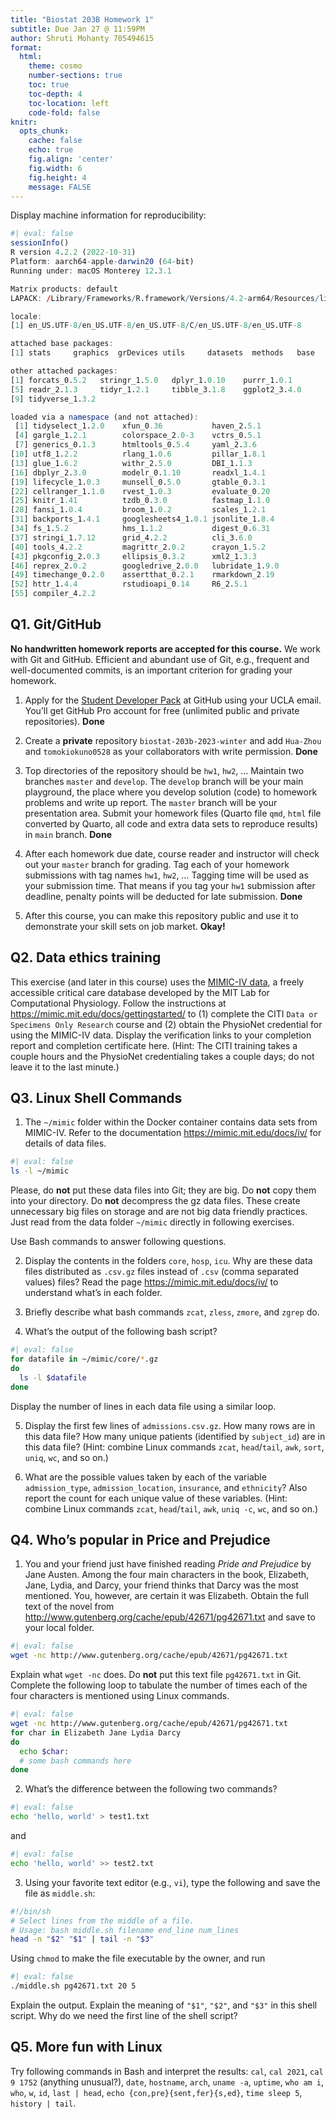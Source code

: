 ```yaml
---
title: "Biostat 203B Homework 1"
subtitle: Due Jan 27 @ 11:59PM
author: Shruti Mohanty 705494615
format:
  html:
    theme: cosmo
    number-sections: true
    toc: true
    toc-depth: 4
    toc-location: left
    code-fold: false
knitr:
  opts_chunk: 
    cache: false    
    echo: true
    fig.align: 'center'
    fig.width: 6
    fig.height: 4
    message: FALSE
---
```


Display machine information for reproducibility:
```r
#| eval: false
sessionInfo()
R version 4.2.2 (2022-10-31)
Platform: aarch64-apple-darwin20 (64-bit)
Running under: macOS Monterey 12.3.1

Matrix products: default
LAPACK: /Library/Frameworks/R.framework/Versions/4.2-arm64/Resources/lib/libRlapack.dylib

locale:
[1] en_US.UTF-8/en_US.UTF-8/en_US.UTF-8/C/en_US.UTF-8/en_US.UTF-8

attached base packages:
[1] stats     graphics  grDevices utils     datasets  methods   base     

other attached packages:
[1] forcats_0.5.2   stringr_1.5.0   dplyr_1.0.10    purrr_1.0.1    
[5] readr_2.1.3     tidyr_1.2.1     tibble_3.1.8    ggplot2_3.4.0  
[9] tidyverse_1.3.2

loaded via a namespace (and not attached):
 [1] tidyselect_1.2.0    xfun_0.36           haven_2.5.1        
 [4] gargle_1.2.1        colorspace_2.0-3    vctrs_0.5.1        
 [7] generics_0.1.3      htmltools_0.5.4     yaml_2.3.6         
[10] utf8_1.2.2          rlang_1.0.6         pillar_1.8.1       
[13] glue_1.6.2          withr_2.5.0         DBI_1.1.3          
[16] dbplyr_2.3.0        modelr_0.1.10       readxl_1.4.1       
[19] lifecycle_1.0.3     munsell_0.5.0       gtable_0.3.1       
[22] cellranger_1.1.0    rvest_1.0.3         evaluate_0.20      
[25] knitr_1.41          tzdb_0.3.0          fastmap_1.1.0      
[28] fansi_1.0.4         broom_1.0.2         scales_1.2.1       
[31] backports_1.4.1     googlesheets4_1.0.1 jsonlite_1.8.4     
[34] fs_1.5.2            hms_1.1.2           digest_0.6.31      
[37] stringi_1.7.12      grid_4.2.2          cli_3.6.0          
[40] tools_4.2.2         magrittr_2.0.2      crayon_1.5.2       
[43] pkgconfig_2.0.3     ellipsis_0.3.2      xml2_1.3.3         
[46] reprex_2.0.2        googledrive_2.0.0   lubridate_1.9.0    
[49] timechange_0.2.0    assertthat_0.2.1    rmarkdown_2.19     
[52] httr_1.4.4          rstudioapi_0.14     R6_2.5.1           
[55] compiler_4.2.2 
```

## Q1. Git/GitHub

**No handwritten homework reports are accepted for this course.** We work with Git and GitHub. Efficient and abundant use of Git, e.g., frequent and well-documented commits, is an important criterion for grading your homework.

1. Apply for the [Student Developer Pack](https://education.github.com/pack) at GitHub using your UCLA email. You'll get GitHub Pro account for free (unlimited public and private repositories). **Done**

2. Create a **private** repository `biostat-203b-2023-winter` and add `Hua-Zhou` and `tomokiokuno0528` as your collaborators with write permission. **Done**

3. Top directories of the repository should be `hw1`, `hw2`, ... Maintain two branches `master` and `develop`. The `develop` branch will be your main playground, the place where you develop solution (code) to homework problems and write up report. The `master` branch will be your presentation area. Submit your homework files (Quarto file `qmd`, `html` file converted by Quarto, all code and extra data sets to reproduce results) in `main` branch. **Done**

4. After each homework due date, course reader and instructor will check out your `master` branch for grading. Tag each of your homework submissions with tag names `hw1`, `hw2`, ... Tagging time will be used as your submission time. That means if you tag your `hw1` submission after deadline, penalty points will be deducted for late submission. **Done**

5. After this course, you can make this repository public and use it to demonstrate your skill sets on job market. **Okay!**

## Q2. Data ethics training

This exercise (and later in this course) uses the [MIMIC-IV data](https://mimic-iv.mit.edu), a freely accessible critical care database developed by the MIT Lab for Computational Physiology. Follow the instructions at <https://mimic.mit.edu/docs/gettingstarted/> to (1) complete the CITI `Data or Specimens Only Research` course and (2) obtain the PhysioNet credential for using the MIMIC-IV data. Display the verification links to your completion report and completion certificate here. (Hint: The CITI training takes a couple hours and the PhysioNet credentialing takes a couple days; do not leave it to the last minute.)


## Q3. Linux Shell Commands

1. The `~/mimic` folder within the Docker container contains data sets from MIMIC-IV. Refer to the documentation <https://mimic.mit.edu/docs/iv/> for details of data files.  
```bash
#| eval: false
ls -l ~/mimic
```
Please, do **not** put these data files into Git; they are big. Do **not** copy them into your directory. Do **not** decompress the gz data files. These create unnecessary big files on storage and are not big data friendly practices. Just read from the data folder `~/mimic` directly in following exercises. 

  Use Bash commands to answer following questions.

2. Display the contents in the folders `core`, `hosp`, `icu`. Why are these data files distributed as `.csv.gz` files instead of `.csv` (comma separated values) files? Read the page <https://mimic.mit.edu/docs/iv/> to understand what's in each folder.

3. Briefly describe what bash commands `zcat`, `zless`, `zmore`, and `zgrep` do.

4. What's the output of the following bash script?
```bash
#| eval: false
for datafile in ~/mimic/core/*.gz
do
  ls -l $datafile
done
```
Display the number of lines in each data file using a similar loop.

5. Display the first few lines of `admissions.csv.gz`. How many rows are in this data file? How many unique patients (identified by `subject_id`) are in this data file? (Hint: combine Linux commands `zcat`, `head`/`tail`, `awk`, `sort`, `uniq`, `wc`, and so on.)

6. What are the possible values taken by each of the variable `admission_type`, `admission_location`, `insurance`, and `ethnicity`? Also report the count for each unique value of these variables. (Hint: combine Linux commands `zcat`, `head`/`tail`, `awk`, `uniq -c`, `wc`, and so on.)

## Q4. Who's popular in Price and Prejudice

1. You and your friend just have finished reading *Pride and Prejudice* by Jane Austen. Among the four main characters in the book, Elizabeth, Jane, Lydia, and Darcy, your friend thinks that Darcy was the most mentioned. You, however, are certain it was Elizabeth. Obtain the full text of the novel from <http://www.gutenberg.org/cache/epub/42671/pg42671.txt> and save to your local folder. 
```bash
#| eval: false
wget -nc http://www.gutenberg.org/cache/epub/42671/pg42671.txt
```
Explain what `wget -nc` does. Do **not** put this text file `pg42671.txt` in Git. Complete the following loop to tabulate the number of times each of the four characters is mentioned using Linux commands.
```bash
#| eval: false
wget -nc http://www.gutenberg.org/cache/epub/42671/pg42671.txt
for char in Elizabeth Jane Lydia Darcy
do
  echo $char:
  # some bash commands here
done
```

2. What's the difference between the following two commands?
```bash
#| eval: false
echo 'hello, world' > test1.txt
```
and
```bash
#| eval: false
echo 'hello, world' >> test2.txt
```

3. Using your favorite text editor (e.g., `vi`), type the following and save the file as `middle.sh`:
```bash
#!/bin/sh
# Select lines from the middle of a file.
# Usage: bash middle.sh filename end_line num_lines
head -n "$2" "$1" | tail -n "$3"
```
Using `chmod` to make the file executable by the owner, and run
```bash
#| eval: false
./middle.sh pg42671.txt 20 5
```
Explain the output. Explain the meaning of `"$1"`, `"$2"`, and `"$3"` in this shell script. Why do we need the first line of the shell script?

## Q5. More fun with Linux

Try following commands in Bash and interpret the results: `cal`, `cal 2021`, `cal 9 1752` (anything unusual?), `date`, `hostname`, `arch`, `uname -a`, `uptime`, `who am i`, `who`, `w`, `id`, `last | head`, `echo {con,pre}{sent,fer}{s,ed}`, `time sleep 5`, `history | tail`.
